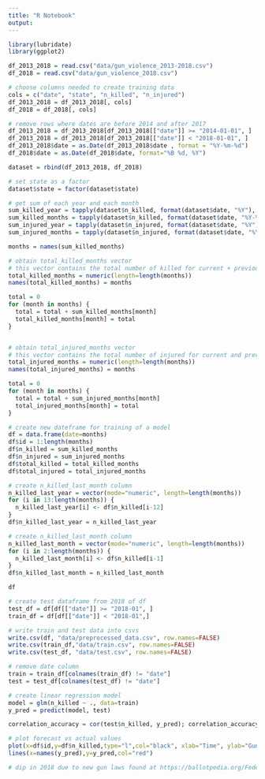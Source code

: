 ```yaml
---
title: "R Notebook"
output: 
---
```


```r
library(lubridate)
library(ggplot2)
```

```r
df_2013_2018 = read.csv("data/gun_violence_2013-2018.csv")
df_2018 = read.csv("data/gun_violence_2018.csv")
```

```r
# choose columns needed to create training data
cols = c("date", "state", "n_killed", "n_injured")
df_2013_2018 = df_2013_2018[, cols]
df_2018 = df_2018[, cols]

# remove rows where dates are before 2014 and after 2017
df_2013_2018 = df_2013_2018[df_2013_2018[["date"]] >= "2014-01-01", ]
df_2013_2018 = df_2013_2018[df_2013_2018[["date"]] < "2018-01-01", ]
df_2013_2018$date = as.Date(df_2013_2018$date , format = "%Y-%m-%d")
df_2018$date = as.Date(df_2018$date, format="%B %d, %Y")

dataset = rbind(df_2013_2018, df_2018)

# set state as a factor
dataset$state = factor(dataset$state)
```

```r
# get sum of each year and each month
sum_killed_year = tapply(dataset$n_killed, format(dataset$date, "%Y"), FUN=sum)
sum_killed_months = tapply(dataset$n_killed, format(dataset$date, "%Y-%m"), FUN=sum)
sum_injured_year = tapply(dataset$n_injured, format(dataset$date, "%Y"), FUN=sum)
sum_injured_months = tapply(dataset$n_injured, format(dataset$date, "%Y-%m"), FUN=sum)

months = names(sum_killed_months)
```


```r
# obtain total_killed_months vector
# this vector contains the total number of killed for current + previous months
total_killed_months = numeric(length=length(months))
names(total_killed_months) = months 

total = 0
for (month in months) {
  total = total + sum_killed_months[month]
  total_killed_months[month] = total
}


# obtain total_injured_months vector
# this vector contains the total number of injured for current and previous months
total_injured_months = numeric(length=length(months))
names(total_injured_months) = months 

total = 0
for (month in months) {
  total = total + sum_injured_months[month]
  total_injured_months[month] = total
}
```


```r
# create new dateframe for training of a model
df = data.frame(date=months)
df$id = 1:length(months)
df$n_killed = sum_killed_months
df$n_injured = sum_injured_months
df$total_killed = total_killed_months
df$total_injured = total_injured_months
```

```r
# create n_killed_last_month column
n_killed_last_year = vector(mode="numeric", length=length(months))
for (i in 13:length(months)) {
  n_killed_last_year[i] <- df$n_killed[i-12]
}
df$n_killed_last_year = n_killed_last_year

# create n_killed_last_month column
n_killed_last_month = vector(mode="numeric", length=length(months)) 
for (i in 2:length(months)) {
  n_killed_last_month[i] <- df$n_killed[i-1]
}
df$n_killed_last_month = n_killed_last_month
```

```r
df
```


```r
# create test dataframe from 2018 of df
test_df = df[df[["date"]] >= "2018-01", ]
train_df = df[df[["date"]] < "2018-01",]
```

```r
# write train and test data into csvs
write.csv(df, "data/preprocessed_data.csv", row.names=FALSE)
write.csv(train_df,"data/train.csv", row.names=FALSE)
write.csv(test_df, "data/test.csv", row.names=FALSE)
```

```r
# remove date column
train = train_df[colnames(train_df) != "date"]
test = test_df[colnames(test_df) != "date"]

# create linear regression model
model = glm(n_killed ~ ., data=train)
y_pred = predict(model, test)

correlation_accuracy = cor(test$n_killed, y_pred); correlation_accuracy
```



```r
# plot forecast vs actual values
plot(x=df$id,y=df$n_killed,type="l",col="black", xlab="Time", ylab="Gun-Related Deaths")
lines(x=names(y_pred),y=y_pred,col="red")

# dip in 2018 due to new gun laws found at https://ballotpedia.org/Federal_policy_on_laws_governing_guns_and_firearms,_2017-2020
```








